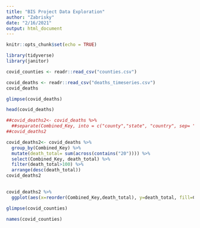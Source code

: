 ```yaml
---
title: "BIS Project Data Exploration"
author: "Zabrisky"
date: "2/16/2021"
output: html_document
---
```


```r
knitr::opts_chunk$set(echo = TRUE)
```
```r
library(tidyverse)
library(janitor)
```


```r
covid_counties <- readr::read_csv("counties.csv")
```
```r
covid_deaths <- readr::read_csv("deaths_timeseries.csv")
covid_deaths
```


```r
glimpse(covid_deaths)
```
```r
head(covid_deaths)
```
```r
##covid_deaths2<- covid_deaths %>% 
  ##separate(Combined_Key, into = c("county","state", "country", sep= " - "))
##covid_deaths2
```



```r
covid_deaths2<- covid_deaths %>% 
  group_by(Combined_Key) %>%
  mutate(death_total= sum(across(contains("20")))) %>% 
  select(Combined_Key, death_total) %>% 
  filter(death_total>100) %>% 
  arrange(desc(death_total)) 
covid_deaths2
  

```
```r
covid_deaths2 %>% 
  ggplot(aes(x=reorder(Combined_Key,death_total), y=death_total, fill=Combined_Key))+geom_col()+ theme(axis.text.x = element_text(angle = 60, hjust = 1))
```



```r
glimpse(covid_counties)
```
```r
names(covid_counties)
```




